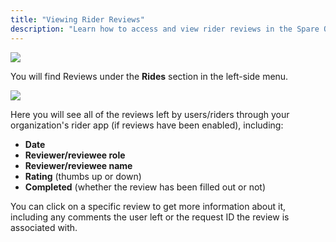 ```yaml
---
title: "Viewing Rider Reviews"
description: "Learn how to access and view rider reviews in the Spare Operations platform"
---
```


![](https://spare-74fa64f80617.intercom-attachments-1.com/i/o/969261170/312d65b23c511abf698da4c0/PSxStwyrrfrw58y8qXyTVeloZYkchbTiMg.png?expires=1753820100&signature=bc0da4e420c47f621fda853519fdf07fc2fa03e512d59d04d9d92333ca3a5133&req=fSYuFM9%2FnIZfFb4f3HP0gA7Enn0qG%2F8umew%2FwxlKL85SaWmkFYEDcm1jMEkT%0ASFg%3D%0A)

You will find Reviews under the **Rides** section in the left-side menu.

![](https://downloads.intercomcdn.com/i/o/969260339/a581c8d6e303c89b16a87394/1.png?expires=1753820100&signature=9f6cb2eb95b6314c8a1e03a3b3ece951ec1b67e7a50c2be44831a44264711831&req=fSYuFM9%2BnoJWFb4f3HP0gPmzi6N9vN4oDaqxLkeoJqKsNxMiUmI1wjfH9K4N%0AI%2Fo%3D%0A)

Here you will see all of the reviews left by users/riders through your organization's rider app (if reviews have been enabled), including:

- **Date**
- **Reviewer/reviewee role**
- **Reviewer/reviewee name**
- **Rating** (thumbs up or down)
- **Completed** (whether the review has been filled out or not)

You can click on a specific review to get more information about it, including any comments the user left or the request ID the review is associated with.
